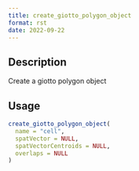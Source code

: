 ```yaml
--- 
title: create_giotto_polygon_object 
format: rst 
date: 2022-09-22 
--- 
```


## Description

Create a giotto polygon object


## Usage

```r
create_giotto_polygon_object(
  name = "cell",
  spatVector = NULL,
  spatVectorCentroids = NULL,
  overlaps = NULL
)
```


